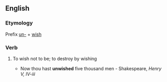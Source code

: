 ==English==

===Etymology===
Prefix [[un-]] + [[wish]]

===Verb===
{{en-verb|unwishes|unwishing|unwished}}

# {{context|transitive|obsolete}} To wish not to be; to destroy by wishing
#*Now thou hast '''unwished''' five thousand men - Shakespeare, ''Henry V, IV-iii''